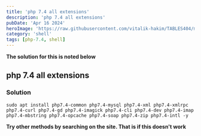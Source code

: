 ```yaml
---
title: 'php 7.4 all extensions'
description: 'php 7.4 all extensions'
pubDate: 'Apr 16 2024'
heroImage: 'https://raw.githubusercontent.com/vitalik-hakim/TABLES404/main/error_b/SHELL.jpg'
category: 'shell'
tags: [php-7.4, shell]
---
```


**The solution for this is noted below**

## php 7.4 all extensions

### Solution

```shell
sudo apt install php7.4-common php7.4-mysql php7.4-xml php7.4-xmlrpc php7.4-curl php7.4-gd php7.4-imagick php7.4-cli php7.4-dev php7.4-imap php7.4-mbstring php7.4-opcache php7.4-soap php7.4-zip php7.4-intl -y
```

**Try other methods by searching on the site. That is if this doesn't work**
